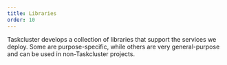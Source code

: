 ```yaml
---
title: Libraries
order: 10
---
```


Taskcluster develops a collection of libraries that support the services we
deploy.  Some are purpose-specific, while others are very general-purpose and
can be used in non-Taskcluster projects.
